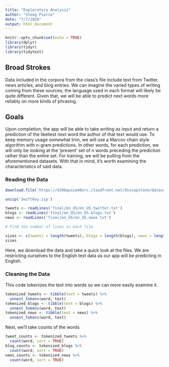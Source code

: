 ```yaml
---
title: "Exploratory Analysis"
author: "Steeg Pierce"
date: "7/7/2020"
output: html_document
---
```


```r
knitr::opts_chunk$set(echo = TRUE)
library(dplyr)
library(tidyr)
library(tidytext)
```

## Broad Strokes

Data included in the corpora from the class's file include text from Twitter, news articles, and blog entries. We can imagine the varied types of writing coming from these sources; the language used in each format will likely be quite different. Given that, we will be able to predict next words more reliably on more kinds of phrasing.

## Goals

Upon completion, the app will be able to take writing as input and return a prediction of the likeliest next word the author of that text would use. To keep memory usage somewhat trim, we will use a Marcov chain style algorithm with n-gram predictions. In other words, for each prediction, we will only be looking at the 'present' set of n words preceding the prediction rather than the entire set. For training, we will be pulling from the aforementioned datasets. With that in mind, it's worth examining the characteristics of said data.

### Reading the Data

```r
download.file('https://d396qusza40orc.cloudfront.net/dsscapstone/dataset/Coursera-SwiftKey.zip', 'SwiftKey.zip')

unzip('SwiftKey.zip')

tweets <- readLines('final/en_US/en_US.twitter.txt')
blogs <- readLines('final/en_US/en_US.blogs.txt')
news <- readLines('final/en_US/en_US.news.txt')

# Find the number of lines in each file

sizes <- c(tweets = length(tweets), blogs = length(blogs), news = length(news))
sizes
```

Here, we download the data and take a quick look at the files. We are restricting ourselves to the English text data as our app will be predicting in English.

### Cleaning the Data

This code tokenizes the text into words so we can more easily examine it.

```r
tokenized_tweets <- tibble(text = tweets) %>% 
  unnest_tokens(word, text)
tokenized_blogs <- tibble(text = blogs) %>%
  unnest_tokens(word, text)
tokenized_news <- tibble(text = news) %>%
  unnest_tokens(word, text)
```

Next, we'll take counts of the words

```r
tweet_counts <- tokenized_tweets %>%
  count(word, sort = TRUE)
blog_counts <- tokenized_blogs %>%
  count(word, sort = TRUE)
news_counts <- tokenized_news %>%
  count(word, sort = TRUE)
```
